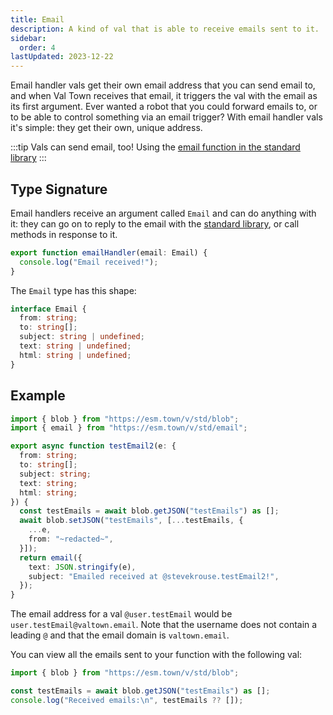 ```yaml
---
title: Email
description: A kind of val that is able to receive emails sent to it.
sidebar:
  order: 4
lastUpdated: 2023-12-22
---
```


Email handler vals get their own email address that you can send email
to, and when Val Town receives that email, it triggers the val with the email
as its first argument. Ever wanted a robot that you could forward emails to,
or to be able to control something via an email trigger? With email
handler vals it's simple: they get their own, unique address.

:::tip
Vals can send email, too! Using the [email function in the standard library](/std/email)
:::

## Type Signature

Email handlers receive an argument called `Email` and can do anything with it:
they can go on to reply to the email with the [standard library](/std/email),
or call methods in response to it.

```ts title="Example" val
export function emailHandler(email: Email) {
  console.log("Email received!");
}
```

The `Email` type has this shape:

```ts
interface Email {
  from: string;
  to: string[];
  subject: string | undefined;
  text: string | undefined;
  html: string | undefined;
}
```

## Example

```ts title="Save received emails" val
import { blob } from "https://esm.town/v/std/blob";
import { email } from "https://esm.town/v/std/email";

export async function testEmail2(e: {
  from: string;
  to: string[];
  subject: string;
  text: string;
  html: string;
}) {
  const testEmails = await blob.getJSON("testEmails") as [];
  await blob.setJSON("testEmails", [...testEmails, {
    ...e,
    from: "~redacted~",
  }]);
  return email({
    text: JSON.stringify(e),
    subject: "Emailed received at @stevekrouse.testEmail2!",
  });
}
```

The email address for a val `@user.testEmail` would be `user.testEmail@valtown.email`. Note that the username does not contain
a leading `@` and that the email domain is `valtown.email`.

You can view all the emails sent to your function with the following val:

```ts title="List received emails" val
import { blob } from "https://esm.town/v/std/blob";

const testEmails = await blob.getJSON("testEmails") as [];
console.log("Received emails:\n", testEmails ?? []);
```